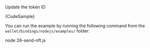 
Update the token ID

<CodeBlock className="language-typescript">
  {CodeSample}
</CodeBlock>

You can run the example by running the following command from the `wallet/bindings/nodejs/examples/` folder:

<CodeBlock className="language-bash">
    node 26-send-nft.js
</CodeBlock>
